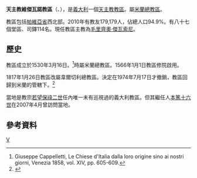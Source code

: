 {{Infobox Roman Catholic diocese
|name= 維傑瓦諾
|jurisdiction=教區
|latin = Dioecesis Viglevanensis
|image =Vigevano-duomo2-2010.jpg
|caption = 聖安博主教座堂
|location = [[義大利|義大利]]
|territory = [[帕維亞省|帕維亞省]]
|population = 179,179
|rite = [[罗马礼|罗马礼]]
|patron =[[聖安博|聖安博]]、[[卡洛·博羅梅奧|聖嘉祿鮑榮茂]]、博佐拉聖母
|province = 米蘭
|established =1530年
|cathedral = [[聖安博天主教座堂_(維傑瓦諾)|聖安博主教座堂]]
|co-cathedral =
|leadership = 主教
|website = [http://www.diocesivigevano.it/ 官方網頁]
|pope = 
|patriarch= 
|metropolitan = 
|ordinary =毛里齊奧·傑瓦索尼
|coadjutor archbishop =
|coadjutor bishop =
|auxiliary =
|emeritus =
}}

'''天主教維傑瓦諾教區'''（{{lang-la|Dioecesis Viglevanensis}}、{{lang-it|Diocesi di Vigevano}}），是[[義大利|義大利]]一個[[天主教|天主教]][[教區|教區]]。屬[[天主教米蘭總教區|米蘭總教區]]。

教區包括[[帕維亞省|帕維亞省]]西北部。2010年有教友179,179人，佔總人口94.9%。有八十七個堂區、司鐸114名。現任教區主教為[[毛里齊奧·傑瓦索尼|毛里齊奧·傑瓦索尼]]。
==歷史==
教區成立於1530年3月16日。<ref>Giuseppe Cappelletti, Le Chiese d'Italia dalla loro origine sino ai nostri giorni, Venezia 1858, vol. XIV, pp. 605-609.</ref>時屬米蘭總教區。1566年1月1日教區修院啟用。

1817年1月26日教區改屬韋爾切利總教區。決定在1974年7月17日才撤銷，教區回歸到米蘭的管轄下。<ref>{{cite journal
|journal=[[宗座公報|宗座公報]]
|publisher=梵蒂岡出版社
|date=1974年
|volume=66
|title=''Concilii Oecumenici''
|page=499-500
|url=http://www.vatican.va/archive/aas/documents/AAS%2066%20%5B1974%5D%20-%20ocr.pdf
|access-date=2014-10-23
|archive-date=2019-06-07
|archive-url=https://web.archive.org/web/20190607080052/http://www.vatican.va/archive/aas/documents/AAS%2066%20%5B1974%5D%20-%20ocr.pdf
|dead-url=no
}}</ref>

當地是教宗[[若望保祿二世|若望保祿二世]]任內唯一未有巡視過的義大利教區。但其繼任人[[本篤十六世|本篤十六世]]在2007年4月曾訪問當地。

==參考資料==
{{reflist}}
[[Category:義大利天主教教區|V]]
{{意大利天主教教區}}